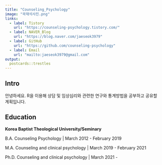 ```yaml
---
title: "Counseling_Psychology"
image: "곽재석사진.png"
links:
  - label: Tistory
    url: "https://counseling-psychology.tistory.com/"
  - label: NAVER_Blog
    url: "https://blog.naver.com/jaeseok3979"
  - label: GitHub
    url: "https://github.com/counseling-psychology"
  - label: Email
    url: "mailto:jaeseok3979@gmail.com"
output:
  postcards::trestles
---
```

 
## Intro

안녕하세요. R을 이용해 상담 및 임상심리와 관련한 연구와 통계방법을 공부하고 공유할 계획입니다. 



## Education

**Korea Baptist Theological University/Seminary**  

B.A. Counseling Psychology | March 2012 - February 2019

M.A. Counseling and clinical psychology | March 2019 - February 2021

Ph.D. Counseling and clinical psychology | March 2021 - 

